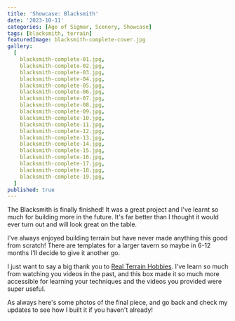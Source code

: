```yaml
---
title: 'Showcase: Blacksmith'
date: '2023-10-11'
categories: [Age of Sigmar, Scenery, Showcase]
tags: [blacksmith, terrain]
featuredImage: blacksmith-complete-cover.jpg
gallery:
  [
    blacksmith-complete-01.jpg,
    blacksmith-complete-02.jpg,
    blacksmith-complete-03.jpg,
    blacksmith-complete-04.jpg,
    blacksmith-complete-05.jpg,
    blacksmith-complete-06.jpg,
    blacksmith-complete-07.jpg,
    blacksmith-complete-08.jpg,
    blacksmith-complete-09.jpg,
    blacksmith-complete-10.jpg,
    blacksmith-complete-11.jpg,
    blacksmith-complete-12.jpg,
    blacksmith-complete-13.jpg,
    blacksmith-complete-14.jpg,
    blacksmith-complete-15.jpg,
    blacksmith-complete-16.jpg,
    blacksmith-complete-17.jpg,
    blacksmith-complete-18.jpg,
    blacksmith-complete-19.jpg,
  ]
published: true
---
```


The Blacksmith is finally finished! It was a great project and I've learnt so much for building more in the future.
It's far better than I thought it would ever turn out and will look great on the table.

I've always enjoyed building terrain but have never made anything this good from scratch! There are templates for a
larger tavern so maybe in 6-12 months I'll decide to give it another go.

I just want to say a big thank you to [Real Terrain Hobbies](https://realterrainhobbies.com/). I've learn so much from
watching you videos in the past, and this box made it so much more accessible for learning your techniques and the
videos you provided were super useful.

As always here's some photos of the final piece, and go back and check my updates to see how I built it if you haven't
already!
